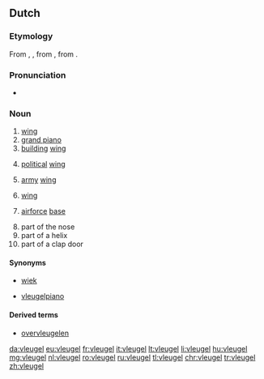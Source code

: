 ==Dutch==
===Etymology===
From {{etyl|dum|nl}} {{term|vloghel|lang=dum}}, {{term|vlueghel|lang=dum}}, from {{etyl|odt|nl}} {{term/t|odt|*flugil}}, from {{etyl|gem-pro|nl}} {{term/t|gem-pro|*flugilaz}}.

===Pronunciation===
* {{audio|Nl-vleugel.ogg|Audio|lang=nl}}

===Noun===
{{nl-noun|m|-@en|pl2=-s|vleugeltje}}

# [[wing]]
# [[grand piano]]
# [[building]] [[wing]]
# {{context|political|lang=nl}} [[political]] [[wing]]
# {{context|military|lang=nl}} [[army]] [[wing]]
# {{context|sports|lang=nl}} [[wing]]
# {{context|by extension|lang=nl}} [[airforce]] [[base]]
# part of the nose
# part of a helix
# part of a clap door

====Synonyms====
* {{sense|wing}} [[wiek]]
* {{sense|piano}} [[vleugelpiano]]

====Derived terms====
* [[overvleugelen]]

[[da:vleugel]]
[[eu:vleugel]]
[[fr:vleugel]]
[[it:vleugel]]
[[lt:vleugel]]
[[li:vleugel]]
[[hu:vleugel]]
[[mg:vleugel]]
[[nl:vleugel]]
[[ro:vleugel]]
[[ru:vleugel]]
[[tl:vleugel]]
[[chr:vleugel]]
[[tr:vleugel]]
[[zh:vleugel]]